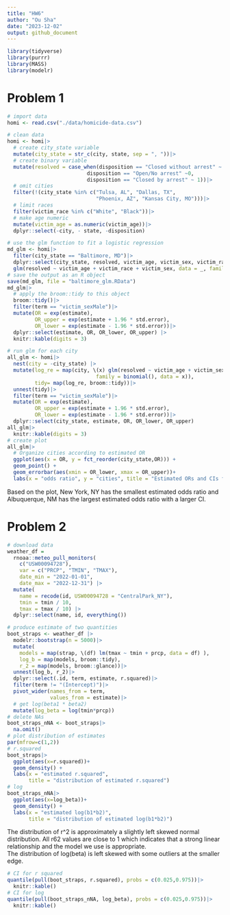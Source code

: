 ```yaml
---
title: "HW6"
author: "Ou Sha"
date: "2023-12-02"
output: github_document
---
```


```r
library(tidyverse)
library(purrr)
library(MASS)
library(modelr)
```

# Problem 1
```r
# import data
homi <- read.csv("./data/homicide-data.csv")
```

```r
# clean data 
homi <- homi|>
  # create city_state variable
  mutate(city_state = str_c(city, state, sep = ", "))|>
  # create binary variable
  mutate(resolved = case_when(disposition == "Closed without arrest" ~ 0,
                          disposition == "Open/No arrest" ~0,
                          disposition == "Closed by arrest" ~ 1))|>
  # omit cities
  filter(!(city_state %in% c("Tulsa, AL", "Dallas, TX", 
                             "Phoenix, AZ", "Kansas City, MO")))|> 
  # limit races
  filter(victim_race %in% c("White", "Black"))|>
  # make age numeric
  mutate(victim_age = as.numeric(victim_age))|>
  dplyr::select(-city, - state, -disposition)
```

```r
# use the glm function to fit a logistic regression 
md_glm <- homi|> 
  filter(city_state == "Baltimore, MD")|> 
  dplyr::select(city_state, resolved, victim_age, victim_sex, victim_race)|>
  glm(resolved ~ victim_age + victim_race + victim_sex, data = _, family = binomial())
# save the output as an R object
save(md_glm, file = "baltimore_glm.RData")
md_glm|>
  # apply the broom::tidy to this object
  broom::tidy()|> 
  filter(term == "victim_sexMale")|> 
  mutate(OR = exp(estimate),
         OR_upper = exp(estimate + 1.96 * std.error),
         OR_lower = exp(estimate - 1.96 * std.error))|>
  dplyr::select(estimate, OR, OR_lower, OR_upper) |>
  knitr::kable(digits = 3)
```

```r
# run glm for each city
all_glm <- homi|>
  nest(city = -city_state) |> 
  mutate(log_re = map(city, \(x) glm(resolved ~ victim_age + victim_sex + victim_race, 
                             family = binomial(), data = x)),
         tidy= map(log_re, broom::tidy))|> 
  unnest(tidy)|>
  filter(term == "victim_sexMale")|> 
  mutate(OR = exp(estimate),
         OR_upper = exp(estimate + 1.96 * std.error),
         OR_lower = exp(estimate - 1.96 * std.error))|>
  dplyr::select(city_state, estimate, OR, OR_lower, OR_upper)
all_glm|>
  knitr::kable(digits = 3)
# create plot 
all_glm|>
  # Organize cities according to estimated OR
  ggplot(aes(x = OR, y = fct_reorder(city_state,OR))) + 
  geom_point() + 
  geom_errorbar(aes(xmin = OR_lower, xmax = OR_upper))+
  labs(x = "odds ratio", y = "cities", title = "Estimated ORs and CIs for each city")
```

Based on the plot, New York, NY has the smallest estimated odds ratio and Albuquerque, NM has the largest estimated odds ratio with a larger CI.

# Problem 2
```r
# download data
weather_df = 
  rnoaa::meteo_pull_monitors(
    c("USW00094728"),
    var = c("PRCP", "TMIN", "TMAX"), 
    date_min = "2022-01-01",
    date_max = "2022-12-31") |>
  mutate(
    name = recode(id, USW00094728 = "CentralPark_NY"),
    tmin = tmin / 10,
    tmax = tmax / 10) |>
  dplyr::select(name, id, everything())
```

```r
# produce estimate of two quantities
boot_straps <- weather_df |> 
  modelr::bootstrap(n = 5000)|>
  mutate(
    models = map(strap, \(df) lm(tmax ~ tmin + prcp, data = df) ),
    log_b = map(models, broom::tidy),
    r_2 = map(models, broom::glance))|>
  unnest(log_b, r_2)|>
  dplyr::select(.id, term, estimate, r.squared)|>
  filter(term != "(Intercept)")|>
  pivot_wider(names_from = term,
              values_from = estimate)|>
  # get log(beta1 * beta2)
  mutate(log_beta = log(tmin*prcp))
# delete NAs
boot_straps_nNA <- boot_straps|>
  na.omit()
# plot distribution of estimates
par(mfrow=c(1,2))
# r.squared
boot_straps|>
  ggplot(aes(x=r.squared))+
  geom_density() +
  labs(x = "estimated r.squared",
       title = "distribution of estimated r.squared")
# log
boot_straps_nNA|>
  ggplot(aes(x=log_beta))+
  geom_density() +
  labs(x = "estimated log(b1*b2)",
       title = "distribution of estimated log(b1*b2)")
```

The distribution of r^2 is approximately a slightly left skewed normal distribution. All r62 values are close to 1 which indicates that a strong linear relationship and the model we use is appropriate. \
The distribution of log(beta) is left skewed with some outliers at the smaller edge.

```r
# CI for r squared
quantile(pull(boot_straps, r.squared), probs = c(0.025,0.975))|>
  knitr::kable()
# CI for log
quantile(pull(boot_straps_nNA, log_beta), probs = c(0.025,0.975))|>
  knitr::kable()
```